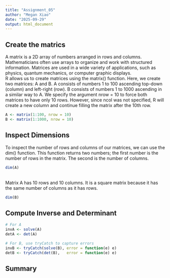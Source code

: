 ```yaml
---
title: "Assignment_05"
author: "Megan Xiao"
date: "2025-09-29"
output: html_document
---
```


## Create the matrics
A matrix is a 2D array of numbers arranged in rows and columns. Mathematicians often use arrays to organize and work with structured information. Matrices are used in a wide variety of applications, such as physics, quantum mechanics, or computer graphic displays. <br>
R allows us to create matrices using the matrix() function. Here, we create two matrices: A and B. A consists of numbers 1 to 100 ascending top-down (column) and left-right (row). B consists of numbers 1 to 1000 ascending in a similar way to A. We specify the argument nrow = 10 to force both matrices to have only 10 rows. However, since ncol was not specified, R will create a new column and continue filling the matrix after the 10th row. <br>
```r
A <- matrix(1:100, nrow = 10)
B <- matrix(1:1000, nrow = 10)
```

## Inspect Dimensions
To inspect the number of rows and columns of our matrices, we can use the dim() function. This function returns two numbers; the first number is the number of rows in the matrix. The second is the number of columns. <br>

```r
dim(A)
```
<br>Matrix A has 10 rows and 10 columns. It is a square matrix because it has the same number of columns as it has rows. <br>
```r
dim(B)
```

## Compute Inverse and Determinant

```r
# For A
invA <- solve(A)
detA <- det(A)

# For B, use tryCatch to capture errors
invB <- tryCatch(solve(B), error = function(e) e)
detB <- tryCatch(det(B),   error = function(e) e)
```

## Summary

